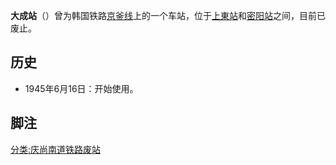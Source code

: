{{朝鮮半島車站資訊
|公司色 = black
|文字色 = 
|站名 = 大成站
|圖片 = 
|pxl = 
|圖片說明 = 
|前一站 = [[上東站|上東]]
|前一站距離 = 5.4
|後一站距離 = 6.8
|後一站 = [[密阳站|密阳]]
|諺文 = 대성역
|朝鮮漢字 = 大成驛
|文觀部式 = Daeseong yeok
|馬-賴式 = 
|副站名 = 
|車站編號 = 
|停站路線數 = 
|所屬公司 = [[朝鲜总督府铁道局|朝鲜总督府铁道局]]
|所屬路線 = [[京釜线|京釜线]]
|距離 = 374.8
|起點站 = [[首尔站|首尔]]
|所在地 =[[庆尚南道|庆尚南道]][[密阳市|密阳市]][[上東面|上東面]]
|車站構造 = 地面车站
|月台配置 = 
|啟用年月日 = 1945年6月16日<ref>조선총독부 고시 제 378호(1945.06.16)</ref>
|廢站年月日 = 
|上下車人次 = 
|統計年度 = 
|轉車 = 
|備註 = 
|全寬備註 = 
}}

'''大成站'''（{{kor|諺=대성역|漢=大成驛|羅=Daeseong yeok|f=y}}）曾为韩国铁路[[京釜线|京釜线]]上的一个车站，位于[[上東站|上東站]]和[[密阳站|密阳站]]之间，目前已废止。

== 历史 ==
*1945年6月16日：开始使用。

== 脚注 ==
{{reflist}}

{{京釜线}}

[[分类:庆尚南道铁路废站|分类:庆尚南道铁路废站]]